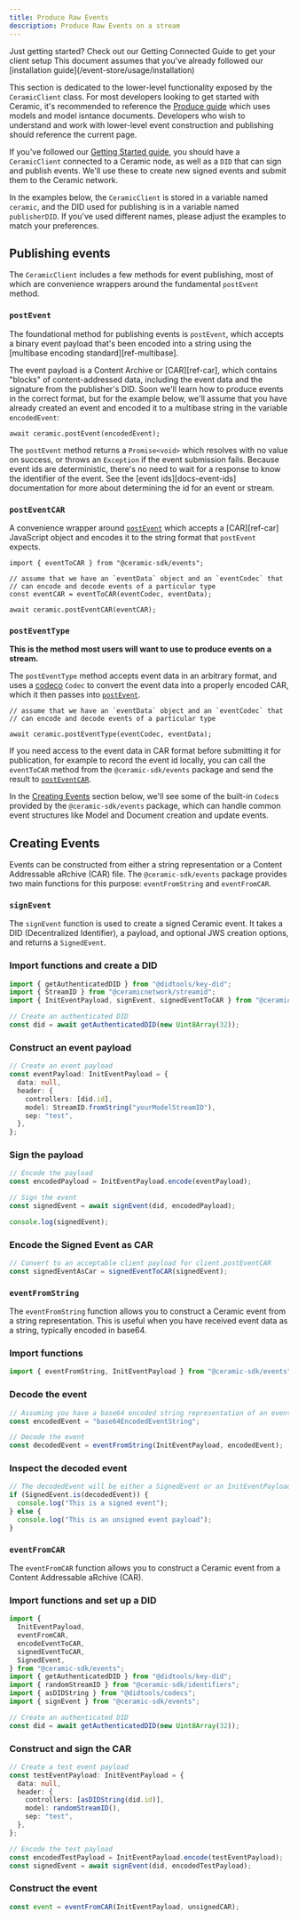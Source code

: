 ```yaml
---
title: Produce Raw Events
description: Produce Raw Events on a stream
---
```



<Callout>
  Just getting started? Check out our Getting Connected Guide to get your client setup This document
  assumes that you've already followed our [installation guide](/event-store/usage/installation)
</Callout>

This section is dedicated to the lower-level functionality exposed by the `CeramicClient` class. For
most developers looking to get started with Ceramic, it's recommended to reference the
[Produce guide](/event-store/usage/produce) which uses models and model isntance documents.
Developers who wish to understand and work with lower-level event construction and publishing should
reference the current page.

If you've followed our [Getting Started guide](/event-store/usage/installation), you should have a
`CeramicClient` connected to a Ceramic node, as well as a `DID` that can sign and publish events.
We'll use these to create new signed events and submit them to the Ceramic network.

In the examples below, the `CeramicClient` is stored in a variable named `ceramic`, and the DID used
for publishing is in a variable named `publisherDID`. If you've used different names, please adjust
the examples to match your preferences.

## Publishing events

The `CeramicClient` includes a few methods for event publishing, most of which are convenience
wrappers around the fundamental `postEvent` method.

### `postEvent`

The foundational method for publishing events is `postEvent`, which accepts a binary event payload
that's been encoded into a string using the [multibase encoding standard][ref-multibase].

The event payload is a Content Archive or [CAR][ref-car], which contains "blocks" of
content-addressed data, including the event data and the signature from the publisher's DID. Soon
we'll learn how to produce events in the correct format, but for the example below, we'll assume
that you have already created an event and encoded it to a multibase string in the variable
`encodedEvent`:

```tsx
await ceramic.postEvent(encodedEvent);
```

The `postEvent` method returns a `Promise<void>` which resolves with no value on success, or throws
an `Exception` if the event submission fails. Because event ids are deterministic, there's no need
to wait for a response to know the identifier of the event. See the [event ids][docs-event-ids]
documentation for more about determining the id for an event or stream.

### `postEventCAR`

A convenience wrapper around [`postEvent`](#postevent) which accepts a [CAR][ref-car] JavaScript
object and encodes it to the string format that `postEvent` expects.

```tsx
import { eventToCAR } from "@ceramic-sdk/events";

// assume that we have an `eventData` object and an `eventCodec` that
// can encode and decode events of a particular type
const eventCAR = eventToCAR(eventCodec, eventData);

await ceramic.postEventCAR(eventCAR);
```

### `postEventType`

**This is the method most users will want to use to produce events on a stream.**

The `postEventType` method accepts event data in an arbitrary format, and uses a
[codeco](https://github.com/ceramicnetwork/codeco) `Codec` to convert the event data into a properly
encoded CAR, which it then passes into [`postEvent`](#postevent).

```tsx
// assume that we have an `eventData` object and an `eventCodec` that
// can encode and decode events of a particular type

await ceramic.postEventType(eventCodec, eventData);
```

If you need access to the event data in CAR format before submitting it for publication, for example
to record the event id locally, you can call the `eventToCAR` method from the `@ceramic-sdk/events`
package and send the result to [`postEventCAR`](#posteventcar).

In the [Creating Events](#creating-events) section below, we'll see some of the built-in `Codec`s
provided by the `@ceramic-sdk/events` package, which can handle common event structures like Model
and Document creation and update events.

## Creating Events

Events can be constructed from either a string representation or a Content Addressable aRchive (CAR)
file. The `@ceramic-sdk/events` package provides two main functions for this purpose:
`eventFromString` and `eventFromCAR`.

### `signEvent`

The `signEvent` function is used to create a signed Ceramic event. It takes a DID (Decentralized
Identifier), a payload, and optional JWS creation options, and returns a `SignedEvent`.

<Steps>

<Step>

### Import functions and create a DID

```typescript
import { getAuthenticatedDID } from "@didtools/key-did";
import { StreamID } from "@ceramicnetwork/streamid";
import { InitEventPayload, signEvent, signedEventToCAR } from "@ceramic-sdk/events";

// Create an authenticated DID
const did = await getAuthenticatedDID(new Uint8Array(32));
```

### Construct an event payload

```typescript
// Create an event payload
const eventPayload: InitEventPayload = {
  data: null,
  header: {
    controllers: [did.id],
    model: StreamID.fromString("yourModelStreamID"),
    sep: "test",
  },
};
```

</Step>

<Step>

### Sign the payload

```typescript
// Encode the payload
const encodedPayload = InitEventPayload.encode(eventPayload);

// Sign the event
const signedEvent = await signEvent(did, encodedPayload);

console.log(signedEvent);
```

### Encode the Signed Event as CAR

```typescript
// Convert to an acceptable client payload for client.postEventCAR
const signedEventAsCar = signedEventToCAR(signedEvent);
```

</Step>

</Steps>

### `eventFromString`

The `eventFromString` function allows you to construct a Ceramic event from a string representation.
This is useful when you have received event data as a string, typically encoded in base64.

<Steps>

<Step>

### Import functions

```typescript
import { eventFromString, InitEventPayload } from "@ceramic-sdk/events";
```

</Step>

<Step>

### Decode the event

```typescript
// Assuming you have a base64 encoded string representation of an event
const encodedEvent = "base64EncodedEventString";

// Decode the event
const decodedEvent = eventFromString(InitEventPayload, encodedEvent);
```

### Inspect the decoded event

```typescript
// The decodedEvent will be either a SignedEvent or an InitEventPayload
if (SignedEvent.is(decodedEvent)) {
  console.log("This is a signed event");
} else {
  console.log("This is an unsigned event payload");
}
```

</Step>

</Steps>

### `eventFromCAR`

The `eventFromCAR` function allows you to construct a Ceramic event from a Content Addressable
aRchive (CAR).

<Steps>

<Step>

### Import functions and set up a DID

```typescript
import {
  InitEventPayload,
  eventFromCAR,
  encodeEventToCAR,
  signedEventToCAR,
  SignedEvent,
} from "@ceramic-sdk/events";
import { getAuthenticatedDID } from "@didtools/key-did";
import { randomStreamID } from "@ceramic-sdk/identifiers";
import { asDIDString } from "@didtools/codecs";
import { signEvent } from "@ceramic-sdk/events";

// Create an authenticated DID
const did = await getAuthenticatedDID(new Uint8Array(32));
```

### Construct and sign the CAR

```typescript
// Create a test event payload
const testEventPayload: InitEventPayload = {
  data: null,
  header: {
    controllers: [asDIDString(did.id)],
    model: randomStreamID(),
    sep: "test",
  },
};

// Encode the test payload
const encodedTestPayload = InitEventPayload.encode(testEventPayload);
const signedEvent = await signEvent(did, encodedTestPayload);
```

### Construct the event

```typescript
const event = eventFromCAR(InitEventPayload, unsignedCAR);
```

</Step>

</Steps>
